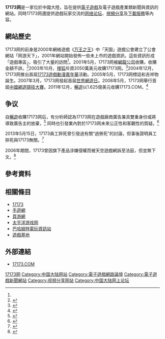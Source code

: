 {{noteTA
|G1=IT
}}
{{Infobox Website
| name             = 17173.COM
| logo             = 17173 logo 2003.jpg
| logocaption      = 17173.COM新版標誌<br /><small>2013年7月24日啟用</small>
| screenshot       = 17173 index.jpg
| collapsible      = yes
| collapsetext     = 17173網站首頁截圖
| caption          = 17173網站首頁截圖（2013年7月25日）
| url              = http://www.17173.com
<!--| alexa            = 810（全球）<br />145（中國大陸）<ref>{{cite web|author=[[Alexa|Alexa]]|title=17173.com Site Info|url=http://www.alexa.com/siteinfo/17173.com|publisher=Alexa|accessdate=2013-07-25|archive-date=2019-12-07|archive-url=https://web.archive.org/web/20191207050306/https://www.alexa.com/siteinfo/17173.com|dead-url=no}}</ref> -->
| commercial       = 是
| type             = 新聞、論壇、下載、視頻
| language         = 簡體中文
| registration     = 選擇性
| creator          = 刘德建<ref name="sina01"/>
| owner            = [[北京暢遊時代數碼技術有限公司|北京暢遊時代數碼技術有限公司]]
| launch_date      = {{start date and age|2001|3}}<ref>{{cite web|author=17173.COM|title=17173公司大事記|url=http://about.17173.com/history.shtml|publisher=17173.COM|accessdate=2013-07-25|archive-date=2020-05-21|archive-url=https://web.archive.org/web/20200521191413/http://about.17173.com/history.shtml|dead-url=no}}</ref> 
| current_status   = 運營中
| revenue          = {{profit}}4252.5萬美元（2012年）<ref name=sec>{{cite web|author=暢遊|title=暢遊財報|url=http://www.sec.gov/Archives/edgar/data/1458696/000119312513082082/d484064d20f.htm|publisher=美國證監會|accessdate=2013-06-08|archive-date=2013-12-22|archive-url=https://web.archive.org/web/20131222105235/http://www.sec.gov/Archives/edgar/data/1458696/000119312513082082/d484064d20f.htm|dead-url=no}}</ref>
| content_license  = 版權所有
| location         = {{PRC}}<br />[[福建省|福建省]][[福州市|福州市]]五四路137號
}}

'''17173网'''是一家位於中國大陸，旨在提供[[電子遊戲|電子遊戲]]及電子遊戲產業類新聞與資訊的網站。同時17173网還提供遊戲玩家交流的[[网络论坛|网络论坛]]、[[視頻分享網站|視頻分享]]及[[下载|下載服務]]等內容。

== 網站歷史 ==
17173网的前身是2000年網絡遊戲《[[萬王之王_(1999年遊戲)|万王之王]]》中「天国」遊戲公會建立了公會網站「网游天下」，2001年網站開始發佈一些未上市的遊戲資訊，這些資訊形成「遊戲專區」，吸引了大量的訪問<ref name="sina01"/>。2001年5月，17173网被[[网龙网络|網龍公司]]收購，收購金額不詳。<ref>{{cite web |author=[[互聯網檔案館|互聯網檔案館]] |title=17173.COM網遊天下 |url=http://www.17173.com/ |publisher=互聯網檔案館 |accessdate=2013-07-25 |deadurl=no |archiveurl=https://web.archive.org/web/20010504052241/http://www.17173.com/ |archivedate=2001-05-04 }}</ref>2003年10月，[[搜狐|搜狐]]斥資2050萬美元收購17173网。<ref>{{cite web|author=新浪科技|title=网龙售出17173成功套现 拟再推出一游戏网站|url=http://arch.pcgames.com.cn/netgames/xwkx/gjww/0402/416284.html|publisher=[[太平洋遊戲網|太平洋遊戲網]]|accessdate=2013-07-25|archive-url=https://web.archive.org/web/20190111112205/http://arch.pcgames.com.cn/netgames/xwkx/gjww/0402/416284.html|archive-date=2019-01-11|dead-url=yes}}</ref>2004年12月，17173网推出首屆[[17173遊戲動漫嘉年華|17173遊戲動漫嘉年華]]活動。2005年5月，17173网標誌和吉祥物誕生。2007年3月，17173网發起首屆[[世界網遊日|世界網遊日]]。2008年5月，17173网舉行首屆[[中國網遊競技大賽|中國網遊競技大賽]]。2011年12月，[[北京畅游时代数码技术有限公司|暢遊]]以1.625億美元收購17173.COM。<ref>{{cite web|author=[[新京報|新京報]]|title=畅游1.625亿美元收购17173|url=http://tech.ifeng.com/internet/detail_2011_12/01/11017051_0.shtml|publisher=[[鳳凰網|鳳凰網]]|accessdate=2013-07-25|archive-date=2016-03-04|archive-url=https://web.archive.org/web/20160304124345/http://tech.ifeng.com/internet/detail_2011_12/01/11017051_0.shtml|dead-url=no}}</ref>

== 争议 ==
自[[北京畅游时代数码技术有限公司|暢遊]]收購17173网后，有分析師認為17173网在遊戲廠商廣告兼具雙重身份或將導致廣告主的放棄，<ref>{{cite web|author=劉嘯峰|title=易观：畅游收购17173或导致广告主转向对手|url=http://game.donews.com/news/201112/1620736.html|publisher=DoNews|accessdate=2013-07-25}}{{Dead link}}</ref> 同時也引發業內對於17173网未來公正性和客觀性的質疑。<ref>{{cite web|author=李嬌嬌|title=搜狐畅游收购17173 或影响其媒体公正性|url=http://game.donews.com/news/201111/1620648.html|publisher=DoNews|accessdate=2013-07-25|deadurl=yes|archiveurl=https://archive.is/20130725084509/http://game.donews.com/news/201111/1620648.html|archivedate=2013-07-25}}</ref> 

2013年5月15日，17173員工猝死曾引發過有關“過勞死”的討論，但事後證明員工猝死與17173無關。<ref>{{cite web|author=張碩, 陳娜|title=24岁IT男晕倒公交站猝死 公司：不存在加班过劳|url=http://fj.qq.com/a/20130516/003567.htm|publisher=福州新聞網|accessdate=2013-07-25|archive-date=2013-06-21|archive-url=https://web.archive.org/web/20130621053600/http://fj.qq.com/a/20130516/003567.htm|dead-url=no}}</ref> 

2006年期間，17173曾因旗下產品涉嫌侵權而被天空遊戲網訴至法庭，但並無下文。<ref>{{cite web|author=新浪科技|title=17173新产品涉嫌侵权 天空游戏网发起诉讼|url=http://tech.sina.com.cn/i/2006-04-26/1139918784.shtml|publisher=[[新浪網|新浪網]]|accessdate=2013-07-25|archive-date=2016-03-04|archive-url=https://web.archive.org/web/20160304212832/http://tech.sina.com.cn/i/2006-04-26/1139918784.shtml|dead-url=no}}</ref>

== 參考資料 ==
{{Reflist|30em|refs=
<ref name="sina01">{{cite news |author1=周昊 |title=游戏门户多玩论坛关闭 玩家反应："哦，无所谓" |url=https://finance.sina.com.cn/roll/2019-12-14/doc-iihnzhfz5757408.shtml |accessdate=2022-06-25 |work=中国经营报 |date=2019-12-14 |language=zh-hans}}</ref>

}}

== 相關條目 ==
* [[17173|17173]]
* [[手遊網|手遊網]]
* [[頁游網|頁游網]]
* [[太平洋游戏网|太平洋游戏网]]
* [[巴哈姆特電玩資訊站|巴哈姆特電玩資訊站]]
* [[遊戲基地|遊戲基地]]

== 外部連結 ==
* [http://www.17173.com/ 17173.COM]{{Wayback|url=http://www.17173.com/ |date=20010410010642 }}{{zh-cn}}

{{17173}}

[[Category:17173网|]]
[[Category:中国大陆网站|Category:中国大陆网站]]
[[Category:電子遊戲網路論壇|Category:電子遊戲網路論壇]]
[[Category:電子遊戲新聞網站|Category:電子遊戲新聞網站]]
[[Category:视频分享网站|Category:视频分享网站]]
[[Category:中国大陆网上论坛|Category:中国大陆网上论坛]]